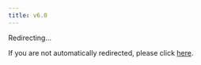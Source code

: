```yaml
---
title: v6.0
---
```


<meta name="robots" content="noindex" />

<meta
  httpEquiv="refresh"
  content="1; url=https://plaid.com/core-exchange/docs/reference/6.0"
/>

Redirecting...

If you are not automatically redirected, please click [here](https://plaid.com/core-exchange/docs/reference/6.0).
